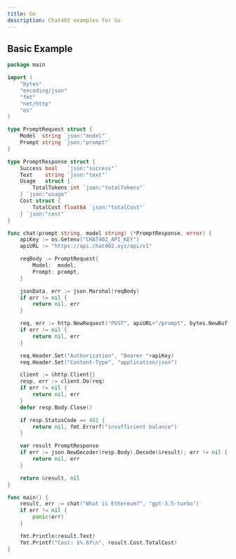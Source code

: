 ```yaml
---
title: Go
description: Chat402 examples for Go
---
```


## Basic Example

```go
package main

import (
    "bytes"
    "encoding/json"
    "fmt"
    "net/http"
    "os"
)

type PromptRequest struct {
    Model  string `json:"model"`
    Prompt string `json:"prompt"`
}

type PromptResponse struct {
    Success bool   `json:"success"`
    Text    string `json:"text"`
    Usage   struct {
        TotalTokens int `json:"totalTokens"`
    } `json:"usage"`
    Cost struct {
        TotalCost float64 `json:"totalCost"`
    } `json:"cost"`
}

func chat(prompt string, model string) (*PromptResponse, error) {
    apiKey := os.Getenv("CHAT402_API_KEY")
    apiURL := "https://api.chat402.xyz/api/v1"

    reqBody := PromptRequest{
        Model:  model,
        Prompt: prompt,
    }

    jsonData, err := json.Marshal(reqBody)
    if err != nil {
        return nil, err
    }

    req, err := http.NewRequest("POST", apiURL+"/prompt", bytes.NewBuffer(jsonData))
    if err != nil {
        return nil, err
    }

    req.Header.Set("Authorization", "Bearer "+apiKey)
    req.Header.Set("Content-Type", "application/json")

    client := &http.Client{}
    resp, err := client.Do(req)
    if err != nil {
        return nil, err
    }
    defer resp.Body.Close()

    if resp.StatusCode == 402 {
        return nil, fmt.Errorf("insufficient balance")
    }

    var result PromptResponse
    if err := json.NewDecoder(resp.Body).Decode(&result); err != nil {
        return nil, err
    }

    return &result, nil
}

func main() {
    result, err := chat("What is Ethereum?", "gpt-3.5-turbo")
    if err != nil {
        panic(err)
    }

    fmt.Println(result.Text)
    fmt.Printf("Cost: $%.6f\n", result.Cost.TotalCost)
}
```
